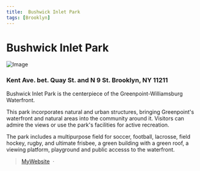 ```yaml
---
title:  Bushwick Inlet Park
tags: [Brooklyn]
---
```


# Bushwick Inlet Park
![Image](https://www.nycgovparks.org/parks/B529/images/featured/24722.jpg)

### Kent Ave. bet. Quay St. and N 9 St. Brooklyn, NY 11211

Bushwick Inlet Park is the centerpiece of the Greenpoint-Williamsburg Waterfront.

This park incorporates natural and urban structures, bringing Greenpoint's waterfront and natural areas into the community around it. Visitors can admire the views or use the park's facilities for active recreation. 

The park includes a multipurpose field for soccer, football, lacrosse, field hockey, rugby, and ultimate frisbee, a green building with a green roof, a viewing platform, playground and public accesss to the waterfront.

> [MyWebsite](https://www.pps.org/places/green-dome-a-volunteers-garden) &nbsp;&middot;&nbsp;
